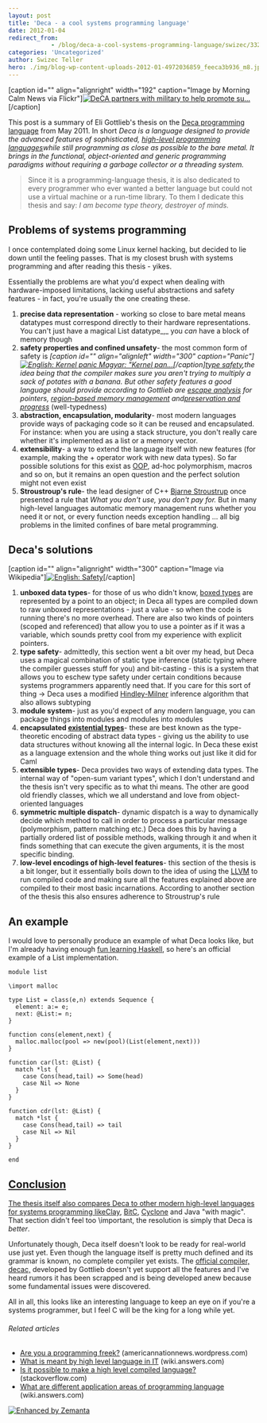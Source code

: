 ```yaml
---
layout: post
title: 'Deca - a cool systems programming language'
date: 2012-01-04
redirect_from: 
            - /blog/deca-a-cool-systems-programming-language/swizec/3323
categories: 'Uncategorized'
author: Swizec Teller
hero: ./img/blog-wp-content-uploads-2012-01-4972036859_feeca3b936_m8.jpg
---
```

\[caption id="" align="alignright" width="192" caption="Image by Morning Calm News via Flickr"][![DeCA partners with military to help promote su...](./img/blog-wp-content-uploads-2012-01-4972036859_feeca3b936_m8.jpg "DeCA partners with military to help promote su...")](http://www.flickr.com/photos/28486074@N08/4972036859)\[/caption]



This post is a summary of Eli Gottlieb's thesis on the [Deca programming language](http://decac.googlecode.com/files/Deca%20Thesis.pdf) from May 2011. In short _Deca is a language designed to provide the advanced features of sophisticated, [high-level programming languages](http://en.wikipedia.org/wiki/High-level_programming_language "High-level programming language")while still programming as close as possible to the bare metal. It brings in the functional, object-oriented and generic programming paradigms without requiring a garbage collector or a threading system._

> Since it is a programming-language thesis, it is also dedicated to every programmer who ever wanted a better language but could not use a virtual machine or a run-time library. To them I dedicate this thesis and say: _I am become type theory, destroyer of minds._

## Problems of systems programming



I once contemplated doing some Linux kernel hacking, but decided to lie down until the feeling passes. That is my closest brush with systems programming and after reading this thesis - yikes.



Essentially the problems are what you'd expect when dealing with hardware-imposed limitations, lacking useful abstractions and safety features - in fact, you're usually the one creating these.

1. **precise data representation** - working so close to bare metal means datatypes must correspond directly to their hardware representations. You can't just have a magical List datatype_,_ you _can_ have a block of memory though
2. **safety properties and confined unsafety**- the most common form of safety is _\[caption id="" align="alignleft" width="300" caption="Panic"][![English: Kernel panic Magyar: "Kernel pan...](./img/blog-wp-content-uploads-2012-01-300px-Kernel-panic6.jpg 'English: Kernel panic Magyar: "Kernel pan...')](http://commons.wikipedia.org/wiki/File:Kernel-panic.jpg)\[/caption][type safety](http://en.wikipedia.org/wiki/Type_safety "Type safety"),_the idea being that the compiler makes sure you aren't trying to multiply a sack of potates with a banana. But other safety features a good language should provide according to Gottlieb are _[escape analysis](http://en.wikipedia.org/wiki/Escape_analysis)_ for pointers, _[region-based memory management](http://en.wikipedia.org/wiki/Region-based_memory_management "Region-based memory management")_ and_[preservation and progress](http://en.wikipedia.org/wiki/Type_safety#Definitions)_ (well-typedness)
3. **abstraction, encapsulation, modularity**- most modern languages provide ways of packaging code so it can be reused and encapsulated. For instance: when you are using a stack structure, you don't really care whether it's implemented as a list or a memory vector.
4. **extensibility**- a way to extend the language itself with new features (for example, making the + operator work with new data types). So far possible solutions for this exist as [OOP](http://en.wikipedia.org/wiki/Object-oriented_programming "Object-oriented programming"), ad-hoc polymorphism, macros and so on, but it remains an open question and the perfect solution might not even exist
5. **Stroustroup's rule**- the lead designer of C++ [Bjarne Stroustrup](http://www.research.att.com/~bs/homepage.html "Bjarne Stroustrup") once presented a rule that _What you don't use, you don't pay for._ But in many high-level languages automatic memory management runs whether you need it or not, or every function needs exception handling ... all big problems in the limited confines of bare metal programming.

## Deca's solutions

\[caption id="" align="alignright" width="300" caption="Image via Wikipedia"][![English: Safety](./img/blog-wp-content-uploads-2012-01-300px-Safety6.jpg "English: Safety")](http://commons.wikipedia.org/wiki/File:Safety.JPG)\[/caption]

1. **unboxed data types**- for those of us who didn't know, [boxed types](http://www.haskell.org/ghc/docs/latest/html/users_guide/primitives.html) are represented by a point to an object; in Deca all types are compiled down to raw unboxed representations - just a value - so when the code is running there's no more overhead. There are also two kinds of pointers (scoped and referenced) that allow you to use a pointer as if it was a variable, which sounds pretty cool from my experience with explicit pointers.
2. **type safety**- admittedly, this section went a bit over my head, but Deca uses a magical combination of static type inference (static typing where the compiler guesses stuff for you) and bit-casting - this is a system that allows you to eschew type safety under certain conditions because systems programmers apparently need that. If you care for this sort of thing -> Deca uses a modified [Hindley-Milner](http://en.wikipedia.org/wiki/Type_inference "Type inference") inference algorithm that also allows subtyping
3. **module system**- just as you'd expect of any modern language, you can package things into modules and modules into modules
4. **encapsulated [existential types](http://en.wikipedia.org/wiki/Type_system "Type system")**- these are best known as the type-theoretic encoding of abstract data types - giving us the ability to use data structures without knowing all the internal logic. In Deca these exist as a language extension and the whole thing works out just like it did for Caml
5. **extensible types**- Deca provides two ways of extending data types. The internal way of "open-sum variant types", which I don't understand and the thesis isn't very specific as to what thi means. The other are good old friendly classes, which we all understand and love from object-oriented languages
6. **symmetric multiple dispatch**- dynamic dispatch is a way to dynamically decide which method to call in order to process a particular message (polymorphism, pattern matching etc.) Deca does this by having a partially ordered list of possible methods, walking through it and when it finds something that can execute the given arguments, it is the most specific binding.
7. **low-level encodings of high-level features**- this section of the thesis is a bit longer, but it essentially boils down to the idea of using the [LLVM](http://en.wikipedia.org/wiki/LLVM) to run compiled code and making sure all the features explained above are compiled to their most basic incarnations. According to another section of the thesis this also ensures adherence to Stroustrup's rule

## An example

I would love to personally produce an example of what Deca looks like, but I'm already having enough [fun learning Haskell](http://swizec.com/blog/learning-me-a-haskell/swizec/3272 "Learning me a Haskell"), so here's an official example of a List implementation.

```
module list

\import malloc

type List = class(e,n) extends Sequence {
  element: a:= e;
  next: @List:= n;
}

function cons(element,next) {
  malloc.malloc(pool => new(pool)(List(element,next)))
}

function car(lst: @List) {
  match *lst {
    case Cons(head,tail) => Some(head)
    case Nil => None
  }
}

function cdr(lst: @List) {
  match *lst {
    case Cons(head,tail) => tail
    case Nil => Nil
  }
}

end
```

## [Conclusion](<>)

[The thesis itself also compares Deca to other modern high-level languages for systems programming like](<>)[Clay](http://lambda-the-ultimate.org/node/4023), [BitC](http://www.bitc-lang.org/ "BitC"), [Cyclone](http://en.wikipedia.org/wiki/Cyclone_programming_language) and Java "with magic". That section didn't feel too \\important, the resolution is simply that Deca is _better_.



Unfortunately though, Deca itself doesn't look to be ready for real-world use just yet. Even though the language itself is pretty much defined and its grammar is known, no complete compiler yet exists. The [official compiler, decac,](http://code.google.com/p/decac/) developed by Gottlieb doesn't yet support all the features and I've heard rumors it has been scrapped and is being developed anew because some fundamental issues were discovered.



All in all, this looks like an interesting language to keep an eye on if you're a systems programmer, but I feel C will be the king for a long while yet.

###### Related articles

- [Are you a programming freek?](http://americannationnews.wordpress.com/2012/01/02/are-you-a-programming-freek/) (americannationnews.wordpress.com)
- [What is meant by high level language in IT](http://wiki.answers.com/Q/What_is_meant_by_high_level_language_in_IT) (wiki.answers.com)
- [Is it possible to make a high level compiled language?](http://stackoverflow.com/questions/8697033/is-it-possible-to-make-a-high-level-compiled-language) (stackoverflow.com)
- [What are different application areas of programming language](http://wiki.answers.com/Q/What_are_different_application_areas_of_programming_language) (wiki.answers.com)

[![Enhanced by Zemanta](http://img.zemanta.com/zemified_e.png?x-id=da758ab3-ef49-445c-82e5-d0740a42b9a2)](http://www.zemanta.com/ "Enhanced by Zemanta")
